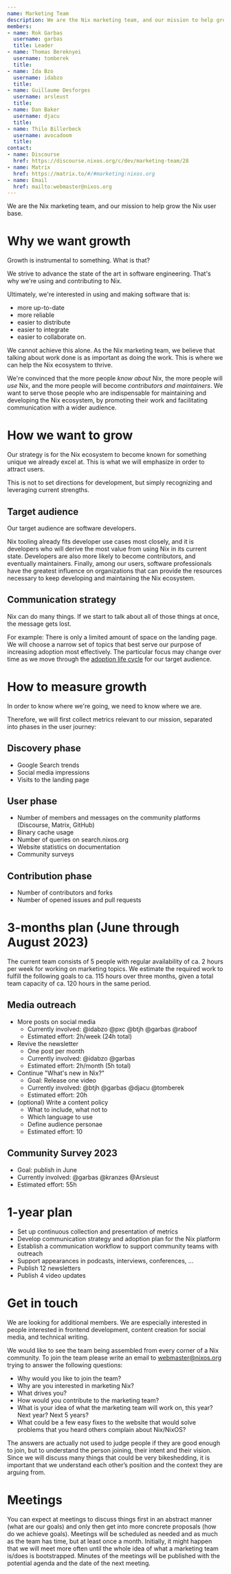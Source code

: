 ```yaml
---  
name: Marketing Team
description: We are the Nix marketing team, and our mission to help grow the Nix user base.
members:
- name: Rok Garbas
  username: garbas
  title: Leader
- name: Thomas Bereknyei
  username: tomberek
  title:
- name: Ida Bzo
  username: idabzo
  title:
- name: Guillaume Desforges
  username: arsleust
  title:
- name: Dan Baker
  username: djacu
  title:
- name: Thilo Billerbeck
  username: avocadoom
  title:
contact:
- name: Discourse
  href: https://discourse.nixos.org/c/dev/marketing-team/28
- name: Matrix
  href: https://matrix.to/#/#marketing:nixos.org
- name: Email
  href: mailto:webmaster@nixos.org
---
```


We are the Nix marketing team, and our mission to help grow the Nix user base.

# Why we want growth

Growth is instrumental to something. What is that?

We strive to advance the state of the art in software engineering. That's why we're using and contributing to Nix.

Ultimately, we're interested in using and making software that is:

- more up-to-date
- more reliable
- easier to distribute
- easier to integrate
- easier to collaborate on.

We cannot achieve this alone. As the Nix marketing team, we believe that talking about work done is as important as doing the work. This is where we can help the Nix ecosystem to thrive.

We're convinced that the more people *know about* Nix, the more people will *use* Nix, and the more people will become *contributors and maintainers*. We want to serve those people who are indispensable for maintaining and developing the Nix ecosystem, by promoting their work and facilitating communication with a wider audience.

# How we want to grow

Our strategy is for the Nix ecosystem to become known for something unique we already excel at. This is what we will emphasize in order to attract users.

This is not to set directions for development, but simply recognizing and leveraging current strengths.

## Target audience

Our target audience are software developers.

Nix tooling already fits developer use cases most closely, and it is developers who will derive the most value from using Nix in its current state. Developers are also more likely to become contributors, and eventually maintainers. Finally, among our users, software professionals have the greatest influence on organizations that can provide the resources necessary to keep developing and maintaining the Nix ecosystem.

## Communication strategy

Nix can do many things. If we start to talk about all of those things at once, the message gets lost.

For example: There is only a limited amount of space on the landing page. We will choose a narrow set of topics that best serve our purpose of increasing adoption most effectively. The particular focus may change over time as we move through the [adoption life cycle](https://en.wikipedia.org/wiki/Technology_adoption_life_cycle) for our target audience.

# How to measure growth

In order to know where we're going, we need to know where we are.

Therefore, we will first collect metrics relevant to our mission, separated into phases in the user journey:

## Discovery phase

- Google Search trends
- Social media impressions
- Visits to the landing page

## User phase

- Number of members and messages on the community platforms (Discourse, Matrix, GitHub)
- Binary cache usage
- Number of queries on search.nixos.org
- Website statistics on documentation
- Community surveys

## Contribution phase

- Number of contributors and forks
- Number of opened issues and pull requests

# 3-months plan (June through August 2023)

The current team consists of 5 people with regular availability of ca. 2 hours per week for working on marketing topics. We estimate the required work to fulfill the following goals to ca. 115 hours over three months, given a total team capacity of ca. 120 hours in the same period.

## Media outreach

- More posts on social media
  - Currently involved: @idabzo @pxc @btjh @garbas @raboof
  - Estimated effort: 2h/week (24h total)
- Revive the newsletter
  - One post per month
  - Currently involved: @idabzo @garbas
  - Estimated effort: 2h/month (5h total)
- Continue "What's new in Nix?"
  - Goal: Release one video
  - Currently involved: @btjh @garbas @djacu @tomberek
  - Estimated effort: 20h
- (optional) Write a content policy
  - What to include, what not to
  - Which language to use
  - Define audience personae
  - Estimated effort: 10

## Community Survey 2023

- Goal: publish in June
- Currently involved: @garbas @kranzes @Arsleust
- Estimated effort: 55h

# 1-year plan

- Set up continuous collection and presentation of metrics
- Develop communication strategy and adoption plan for the Nix platform
- Establish a communication workflow to support community teams with outreach
- Support appearances in podcasts, interviews, conferences, ...
- Publish 12 newsletters
- Publish 4 video updates

# Get in touch

We are looking for additional members. We are especially interested in people interested in frontend development, content creation for social media, and technical writing.

We would like to see the team being assembled from every corner of a Nix community. To join the team please write an email to [webmaster@nixos.org](mailto:webmaster@nixos.org) trying to answer the following questions:

- Why would you like to join the team?
- Why are you interested in marketing Nix?
- What drives you?
- How would you contribute to the marketing team?
- What is your idea of what the marketing team will work on, this year? Next year? Next 5 years?
- What could be a few easy fixes to the website that would solve problems that you heard others complain about Nix/NixOS?

The answers are actually not used to judge people if they are good enough to join, but to understand the person joining, their intent and their vision. Since we will discuss many things that could be very bikeshedding, it is important that we understand each other’s position and the context they are arguing from.

# Meetings

You can expect at meetings to discuss things first in an abstract manner (what are our goals) and only then get into more concrete proposals (how do we achieve goals). Meetings will be scheduled as needed and as much as the team has time, but at least once a month. Initially, it might happen that we will meet more often until the whole idea of what a marketing team is/does is bootstrapped. Minutes of the meetings will be published with the potential agenda and the date of the next meeting.
